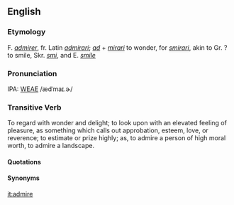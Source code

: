 ==English==
===Etymology===
F. ''[[admirer]]'', fr. Latin ''[[admirari]]''; ''[[ad]]'' + ''[[mirari]]'' to wonder, for ''[[smirari]]'', akin to Gr. ? to smile, Skr. ''[[smi]]'', and E. ''[[smile]]''

===Pronunciation===
IPA: [[WEAE]] /ædˈmaɪ.ɚ/

===Transitive Verb===
To regard with wonder and delight; to look upon with an elevated feeling of pleasure, as something which calls out  approbation, esteem, love, or reverence; to estimate or prize highly; as, to admire a person of high moral worth, to admire a landscape.
====Quotations====
====Synonyms====

[[it:admire]]